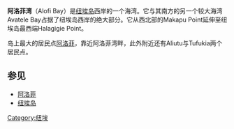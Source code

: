 '''阿洛菲湾'''（Alofi Bay）是[[纽埃岛|纽埃岛]]西岸的一个海湾。它与其南方的另一个较大海湾Avatele Bay占据了纽埃岛西岸的绝大部分。它从西北部的Makapu Point延伸至纽埃岛最西端Halagigie Point。

岛上最大的居民点[[阿洛菲|阿洛菲]]，靠近阿洛菲湾畔，此外附近还有Aliutu与Tufukia两个居民点。

== 参见 ==
*[[阿洛菲|阿洛菲]]
*[[纽埃岛|纽埃岛]]

[[Category:纽埃|Category:纽埃]]